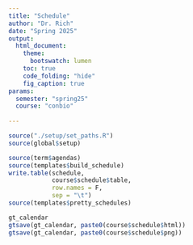 ```yaml
---
title: "Schedule"
author: "Dr. Rich"
date: "Spring 2025"
output:
  html_document:
    theme:
      bootswatch: lumen
    toc: true
    code_folding: "hide"
    fig_caption: true
params:
  semester: "spring25"
  course: "conbio"
                     
---
```



```r
source("./setup/set_paths.R")
source(global$setup)
```


```r
source(term$agendas)
source(templates$build_schedule)
write.table(schedule, 
            course$schedule$table, 
            row.names = F, 
            sep = "\t")
source(templates$pretty_schedules)
```

```r
gt_calendar
gtsave(gt_calendar, paste0(course$schedule$html))
gtsave(gt_calendar, paste0(course$schedule$png))

```



